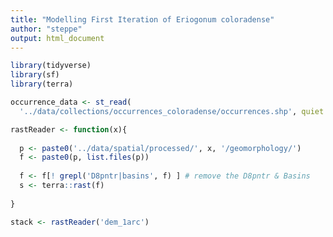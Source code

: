 ```yaml
---
title: "Modelling First Iteration of Eriogonum coloradense"
author: "steppe"
output: html_document
---
```



```r
library(tidyverse)
library(sf)
library(terra)
```


```r
occurrence_data <- st_read(
  '../data/collections/occurrences_coloradense/occurrences.shp', quiet = T)

rastReader <- function(x){
  
  p <- paste0('../data/spatial/processed/', x, '/geomorphology/')
  f <- paste0(p, list.files(p))
  
  f <- f[! grepl('D8pntr|basins', f) ] # remove the D8pntr & Basins 
  s <- terra::rast(f)
  
}

stack <- rastReader('dem_1arc') 

```

